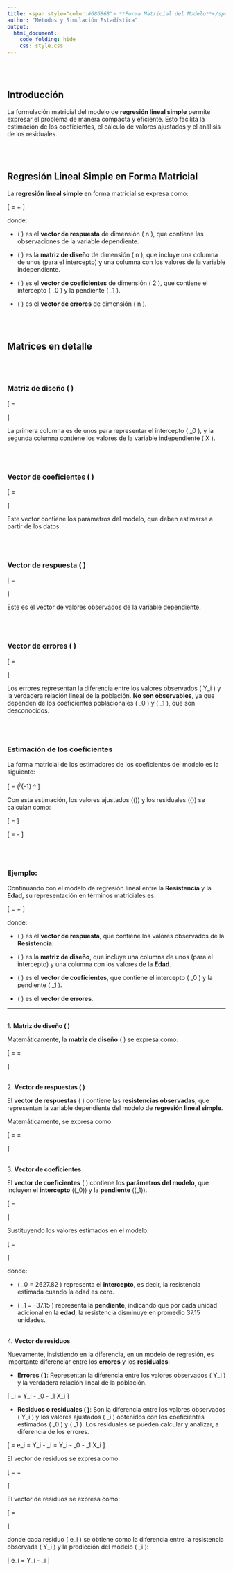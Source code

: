 ```yaml
---
title: <span style="color:#686868"> **Forma Matricial del Modelo**</span>
author: "Métodos y Simulación Estadística"
output:
  html_document:
    code_folding: hide
    css: style.css
---
```


</br></br>
<h2>Introducción</h2>

La formulación matricial del modelo de **regresión lineal simple** permite expresar el problema de manera compacta y eficiente. Esto facilita la estimación de los coeficientes, el cálculo de valores ajustados y el análisis de los residuales.


</br></br>
<h2>Regresión Lineal Simple en Forma Matricial</h2>

La **regresión lineal simple** en forma matricial se expresa como:  

\[
\mathbf{Y} = \mathbf{X} \boldsymbol{\beta} + \boldsymbol{\varepsilon}
\]

donde:  

- \( \mathbf{Y} \) es el **vector de respuesta** de dimensión \( n \times 1 \), que contiene las observaciones de la variable dependiente. 

- \( \mathbf{X} \) es la **matriz de diseño** de dimensión \( n \times 2 \), que incluye una columna de unos (para el intercepto) y una columna con los valores de la variable independiente.  

- \( \boldsymbol{\beta} \) es el **vector de coeficientes** de dimensión \( 2 \times 1 \), que contiene el intercepto \( \beta_0 \) y la pendiente \( \beta_1 \).  

- \( \boldsymbol{\varepsilon} \) es el **vector de errores** de dimensión \( n \times 1 \).



</br></br>
<h2>Matrices en detalle</h2>

</br></br>
<h3>Matriz de diseño \( \mathbf{X} \)</h3>



\[
\mathbf{X} =
\begin{bmatrix}
1 & X_1 \\
1 & X_2 \\
\vdots & \vdots \\
1 & X_n
\end{bmatrix}
\]

La primera columna es de unos para representar el intercepto \( \beta_0 \), y la segunda columna contiene los valores de la variable independiente \( X \).


</br></br>
<h3>Vector de coeficientes \( \boldsymbol{\beta} \)</h3>


\[
\boldsymbol{\beta} =
\begin{bmatrix}
\beta_0 \\
\beta_1
\end{bmatrix}
\]

Este vector contiene los parámetros del modelo, que deben estimarse a partir de los datos.


</br></br>
<h3>Vector de respuesta \( \mathbf{Y} \)</h3>


\[
\mathbf{Y} =
\begin{bmatrix}
Y_1 \\
Y_2 \\
\vdots \\
Y_n
\end{bmatrix}
\]

Este es el vector de valores observados de la variable dependiente.


</br></br>
<h3>Vector de errores \( \boldsymbol{\varepsilon} \)</h3>


\[
\boldsymbol{\varepsilon} =
\begin{bmatrix}
\varepsilon_1 \\
\varepsilon_2 \\
\vdots \\
\varepsilon_n
\end{bmatrix}
\]

Los errores representan la diferencia entre los valores observados \( Y_i \) y la verdadera relación lineal de la población. **No son observables**, ya que dependen de los coeficientes poblacionales \( \beta_0 \) y \( \beta_1 \), que son desconocidos.


</br></br>
<h3>Estimación de los coeficientes</h3>


La forma matricial de los estimadores de los coeficientes del modelo es la siguiente:

\[
\hat{\boldsymbol{\beta}} = (\mathbf{X}^\top \mathbf{X})^{-1} \mathbf{X}^\top \mathbf{Y}
\]

Con esta estimación, los valores ajustados (\(\hat{\mathbf{Y}}\)) y los residuales (\(\hat{\boldsymbol{\varepsilon}}\)) se calculan como:

\[
\hat{\mathbf{Y}} = \mathbf{X} \hat{\boldsymbol{\beta}}
\]

\[
\hat{\boldsymbol{\varepsilon}} = \mathbf{Y} - \hat{\mathbf{Y}}
\]




</br></br>
<div class="caja-ejemplo">
<h3>Ejemplo:</h3>
<p>

Continuando con el modelo de regresión lineal entre la **Resistencia** y la **Edad**, su representación en términos matriciales es:

\[
\mathbf{Y} = \mathbf{X} \boldsymbol{\beta} + \boldsymbol{\varepsilon}
\]

donde:

- \( \mathbf{Y} \) es el **vector de respuesta**, que contiene los valores observados de la **Resistencia**.

- \( \mathbf{X} \) es la **matriz de diseño**, que incluye una columna de unos (para el intercepto) y una columna con los valores de la **Edad**.

- \( \boldsymbol{\beta} \) es el **vector de coeficientes**, que contiene el intercepto \( \beta_0 \) y la pendiente \( \beta_1 \).

- \( \boldsymbol{\varepsilon} \) es el **vector de errores**.




---

<br/>
1. **Matriz de diseño \( \mathbf{X} \)**

Matemáticamente, la **matriz de diseño** \( \mathbf{X} \) se expresa como:  

\[
\mathbf{X} =
\begin{bmatrix}
1 & X_{1}\\
1 & X_{2}\\
1 & X_{3}\\
1 & X_{4}\\
1 & X_{5}\\
1 & X_{6}\\
1 & X_{7}\\
1 & X_{8}\\
1 & X_{9}\\
1 & X_{10}\\
1 & X_{11}\\
1 & X_{12}\\
1 & X_{13}\\
1 & X_{14}\\
1 & X_{15}\\
1 & X_{16}\\
1 & X_{17}\\
1 & X_{18}\\
1 & X_{19}\\
1 & X_{20}
\end{bmatrix} =
\begin{bmatrix}
1 & 15.50 \\
1 & 23.75 \\
1 & 8.00 \\
1 & 17.00 \\
1 & 5.50 \\
1 & 19.00 \\
1 & 24.00 \\
1 & 2.50 \\
1 & 7.50 \\
1 & 11.00 \\
1 & 13.00 \\
1 & 3.75 \\
1 & 25.00 \\
1 & 9.75 \\
1 & 22.00 \\
1 & 18.00 \\
1 & 6.00 \\
1 & 12.50 \\
1 & 2.00 \\
1 & 21.50
\end{bmatrix}
\]


<br/>
2. **Vector de respuestas \( \mathbf{Y} \)**


El **vector de respuestas** \( \mathbf{Y} \) contiene las **resistencias observadas**, que representan la variable dependiente del modelo de **regresión lineal simple**.  

Matemáticamente, se expresa como:  

\[
\mathbf{Y} =
\begin{bmatrix}
Y_1\\    
Y_2\\    
Y_3\\    
Y_4\\    
Y_5\\    
Y_6\\    
Y_7\\    
Y_8\\    
Y_9\\    
Y_{10}\\ 
Y_{11}\\ 
Y_{12}\\ 
Y_{13}\\ 
Y_{14}\\ 
Y_{15}\\ 
Y_{16}\\ 
Y_{17}\\ 
Y_{18}\\ 
Y_{19}\\ 
Y_{20}
\end{bmatrix} =
\begin{bmatrix}
2158.70 \\
1678.15 \\
2316.00 \\
2061.30 \\
2207.50 \\
1708.30 \\
1784.70 \\
2575.00 \\
2357.90 \\
2256.70 \\
2165.20 \\
2399.55 \\
1779.80 \\
2336.75 \\
1765.30 \\
2053.50 \\
2414.40 \\
2200.50 \\
2654.20 \\
1753.70
\end{bmatrix}
\]
 

<br/>
3. **Vector de coeficientes**

El **vector de coeficientes** \( \boldsymbol{\beta} \) contiene los **parámetros del modelo**, que incluyen el **intercepto** (\(\beta_0\)) y la **pendiente** (\(\beta_1\)).  

\[
\boldsymbol{\beta} =
\begin{bmatrix}
\beta_0 \\
\beta_1
\end{bmatrix}
\]

Sustituyendo los valores estimados en el modelo:

\[
\widehat{\boldsymbol{\beta}} =
\begin{bmatrix}
2627.82 \\
-37.15
\end{bmatrix}
\]

donde:

- \( \widehat{\beta}_0 = 2627.82 \) representa el **intercepto**, es decir, la resistencia estimada cuando la edad es cero.

- \( \widehat{\beta}_1 = -37.15 \) representa la **pendiente**, indicando que por cada unidad adicional en la **edad**, la resistencia disminuye en promedio 37.15 unidades.


<br/>
4. **Vector de residuos**

Nuevamente, insistiendo en la diferencia, en un modelo de regresión, es importante diferenciar entre los **errores** y los **residuales**:  

- **Errores \( \boldsymbol{\varepsilon} \)**: Representan la diferencia entre los valores observados \( Y_i \) y la verdadera relación lineal de la población. 

\[
\varepsilon_i = Y_i - \beta_0 - \beta_1 X_i
\]

- **Residuos o residuales \( \mathbf{e} \)**: Son la diferencia entre los valores observados \( Y_i \) y los valores ajustados \( \hat{Y}_i \) obtenidos con los coeficientes estimados \( \hat{\beta}_0 \) y \( \hat{\beta}_1 \). Los residuales se pueden calcular y analizar, a diferencia de los errores.

\[
\hat{\boldsymbol{\varepsilon}_i}= e_i = Y_i - \hat{Y}_i = Y_i - \hat{\beta}_0 - \hat{\beta}_1 X_i
\]

El vector de residuos se expresa como:

\[
\mathbf{e} =
\begin{bmatrix}
e_1    \\
e_2    \\
e_3    \\
e_4    \\
e_5    \\
e_6    \\
e_7    \\
e_8    \\
e_9    \\
e_{10} \\
e_{11} \\
e_{12} \\
e_{13} \\
e_{14} \\
e_{15} \\
e_{16} \\
e_{17} \\
e_{18} \\
e_{19} \\
e_{20}
\end{bmatrix}
=
\begin{bmatrix}
Y_1 - \hat{\beta}_0 - \hat{\beta}_1 X_1 \\
Y_2 - \hat{\beta}_0 - \hat{\beta}_1 X_2 \\
Y_3 - \hat{\beta}_0 - \hat{\beta}_1 X_3 \\
Y_4 - \hat{\beta}_0 - \hat{\beta}_1 X_4 \\
Y_5 - \hat{\beta}_0 - \hat{\beta}_1 X_5 \\
Y_6 - \hat{\beta}_0 - \hat{\beta}_1 X_6 \\
Y_7 - \hat{\beta}_0 - \hat{\beta}_1 X_7 \\
Y_8 - \hat{\beta}_0 - \hat{\beta}_1 X_8 \\
Y_9 - \hat{\beta}_0 - \hat{\beta}_1 X_9 \\
Y_{10} - \hat{\beta}_0 - \hat{\beta}_1 X_{10} \\
Y_{11} - \hat{\beta}_0 - \hat{\beta}_1 X_{11} \\
Y_{12} - \hat{\beta}_0 - \hat{\beta}_1 X_{12} \\
Y_{13} - \hat{\beta}_0 - \hat{\beta}_1 X_{13} \\
Y_{14} - \hat{\beta}_0 - \hat{\beta}_1 X_{14} \\
Y_{15} - \hat{\beta}_0 - \hat{\beta}_1 X_{15} \\
Y_{16} - \hat{\beta}_0 - \hat{\beta}_1 X_{16} \\
Y_{17} - \hat{\beta}_0 - \hat{\beta}_1 X_{17} \\
Y_{18} - \hat{\beta}_0 - \hat{\beta}_1 X_{18} \\
Y_{19} - \hat{\beta}_0 - \hat{\beta}_1 X_{19} \\
Y_{20} - \hat{\beta}_0 - \hat{\beta}_1 X_{20}
\end{bmatrix}
\]

El vector de residuos se expresa como:

\[
\mathbf{e} =
\begin{bmatrix}
106.7583  \\
-67.2746  \\
-14.5936  \\
65.0887   \\
-215.9776 \\
-213.6041 \\
48.5638   \\
40.0616   \\
8.7296    \\
37.5671   \\
20.3743   \\
-88.9464  \\
80.8174   \\
71.1752   \\
-45.1434  \\
94.4423   \\
9.4992    \\
37.0975   \\
100.6848  \\
-75.3202
\end{bmatrix}
\]

donde cada residuo \( e_i \) se obtiene como la diferencia entre la resistencia observada \( Y_i \) y la predicción del modelo \( \hat{Y}_i \):

\[
e_i = Y_i - \hat{Y}_i
\]



</p>
</div>

